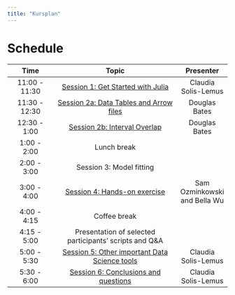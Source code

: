 ```yaml
---
title: "Kursplan"
---
```


# Schedule

|     Time      |                                   Topic                                   |          Presenter           |
|:--------------:|:---------------------------------------:|:--------------:|
| 11:00 - 11:30 |       [Session 1: Get Started with Julia](session1-get-started.qmd)       |     Claudia Solis-Lemus      |
| 11:30 - 12:30 | [Session 2a: Data Tables and Arrow files](session2a-tables-and-arrow.qmd) |        Douglas Bates         |
| 12:30 - 1:00  |      [Session 2b: Interval Overlap](session2b-interval-overlap.qmd)       |        Douglas Bates         |
|  1:00 - 2:00  |                                Lunch break                                |                              |
|  2:00 - 3:00  |                         Session 3: Model fitting                          |                              |
|  3:00 - 4:00  |           [Session 4: Hands-on exercise](session4-exercise.qmd)           | Sam Ozminkowski and Bella Wu |
|  4:00 - 4:15  |                               Coffee break                                |                              |
|  4:15 - 5:00  |          Presentation of selected participants' scripts and Q&A           |                              |
|  5:00 - 5:30  | [Session 5: Other important Data Science tools](session5-other-tools.qmd) |     Claudia Solis-Lemus      |
|  5:30 - 6:00  |     [Session 6: Conclusions and questions](session6-conclusions.qmd)      |     Claudia Solis-Lemus      |
